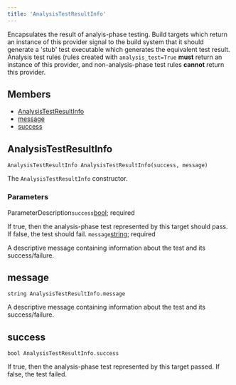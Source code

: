 ```yaml
---
title: 'AnalysisTestResultInfo'
---
```




Encapsulates the result of analyis-phase testing. Build targets which return an instance of this provider signal to the build system that it should generate a 'stub' test executable which generates the equivalent test result. Analysis test rules (rules created with `analysis_test=True` **must** return an instance of this provider, and non-analysis-phase test rules **cannot** return this provider.

## Members

- [AnalysisTestResultInfo](#AnalysisTestResultInfo)
- [message](#message)
- [success](#success)

## AnalysisTestResultInfo

```
AnalysisTestResultInfo AnalysisTestResultInfo(success, message)
```

 The `AnalysisTestResultInfo` constructor.


### Parameters

ParameterDescription`success`[bool](../core/bool.html);
 required

 If true, then the analysis-phase test represented by this target should pass. If false, the test should fail.
 `message`[string](../core/string.html);
 required

 A descriptive message containing information about the test and its success/failure.


## message

```
string AnalysisTestResultInfo.message
```

 A descriptive message containing information about the test and its success/failure.



## success

```
bool AnalysisTestResultInfo.success
```

 If true, then the analysis-phase test represented by this target passed. If false, the test failed.
